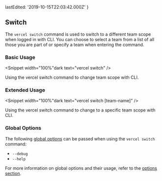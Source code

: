 
  lastEdited: '2019-10-15T22:03:42.000Z'
}

## Switch

The `vercel switch` command is used to switch to a different team scope when logged in with <ProductShortName /> CLI. You can choose to select a team from a list of all those you are part of or specify a team when entering the command.

### Basic Usage

<Snippet width="100%"dark text="vercel switch" />
<Caption>Using the <InlineCode>vercel switch</InlineCode> command to change team scope with <ProductShortName /> CLI.</Caption>

### Extended Usage

<Snippet width="100%"dark text="vercel switch [team-name]" />
<Caption>Using the <InlineCode>vercel switch</InlineCode> command to change to a specific team scope with <ProductShortName /> CLI.</Caption>

### Global Options

The following [global options](#options) can be passed when using the `vercel switch` command:

- `--debug`
- `--help`

For more information on global options and their usage, refer to the [options section](#options).
